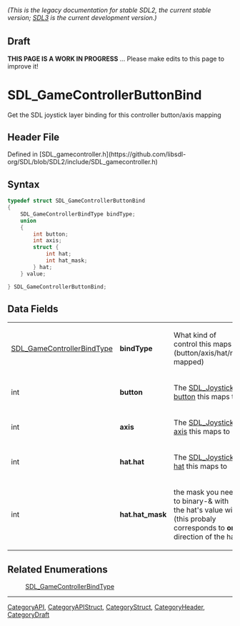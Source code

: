 ====== (This is the legacy documentation for stable SDL2, the current stable version; [https://wiki.libsdl.org/SDL3/ SDL3] is the current development version.) ======

== Draft ==

'''THIS PAGE IS A WORK IN PROGRESS''' ... Please make edits to this page to improve it!


<!-- #*^*^*^*^*See https://wiki.libsdl.org/SGStructures for details on editing this page*^*^*^*^* -->
= SDL_GameControllerButtonBind =

Get the SDL joystick layer binding for this controller button/axis mapping

== Header File ==

Defined in [SDL_gamecontroller.h](https://github.com/libsdl-org/SDL/blob/SDL2/include/SDL_gamecontroller.h)

== Syntax ==

<syntaxhighlight lang='c'>
typedef struct SDL_GameControllerButtonBind
{
    SDL_GameControllerBindType bindType;
    union
    {
        int button;
        int axis;
        struct {
            int hat;
            int hat_mask;
        } hat;
    } value;

} SDL_GameControllerButtonBind;</syntaxhighlight>

== Data Fields ==

{|
|[[SDL_GameControllerBindType]]
|'''bindType'''
|What kind of control this maps to (button/axis/hat/not mapped)
|-
|int
|'''button'''
|The [[SDL_JoystickGetButton|SDL_Joystick button]] this maps to
|-
|int
|'''axis'''
|The [[SDL_JoystickGetAxis|SDL_Joystick axis]] this maps to
|-
|int
|'''hat.hat'''
|The [[SDL_JoystickGetHat|SDL_Joystick hat]] this maps to
|-
|int
|'''hat.hat_mask'''
|the mask you need to binary-& with the hat's value with (this probaly corresponds to '''one''' direction of the hat)
|}

== Related Enumerations ==

:[[SDL_GameControllerBindType]]

----
[[CategoryAPI]], [[CategoryAPIStruct]], [[CategoryStruct]], [[CategoryHeader]], [[CategoryDraft]]
<!-- #See the Style Guide for instructions on editing the footer. -->


